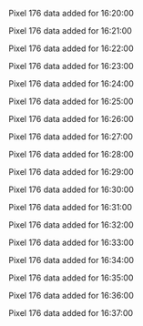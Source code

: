Pixel 176 data added for 16:20:00

Pixel 176 data added for 16:21:00

Pixel 176 data added for 16:22:00

Pixel 176 data added for 16:23:00

Pixel 176 data added for 16:24:00

Pixel 176 data added for 16:25:00

Pixel 176 data added for 16:26:00

Pixel 176 data added for 16:27:00

Pixel 176 data added for 16:28:00

Pixel 176 data added for 16:29:00

Pixel 176 data added for 16:30:00

Pixel 176 data added for 16:31:00

Pixel 176 data added for 16:32:00

Pixel 176 data added for 16:33:00

Pixel 176 data added for 16:34:00

Pixel 176 data added for 16:35:00

Pixel 176 data added for 16:36:00

Pixel 176 data added for 16:37:00

